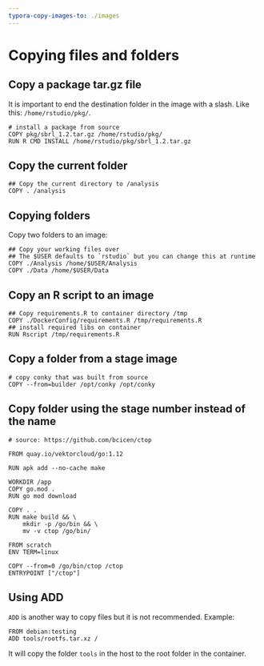 ```yaml
---
typora-copy-images-to: ./images
---
```


# Copying files and folders

## Copy a package tar.gz file

It is important to end the destination folder in the image with a slash. Like this: `/home/rstudio/pkg/`.


```
# install a package from source
COPY pkg/sbrl_1.2.tar.gz /home/rstudio/pkg/
RUN R CMD INSTALL /home/rstudio/pkg/sbrl_1.2.tar.gz
```


## Copy the current folder

```
## Copy the current directory to /analysis
COPY . /analysis
```

## Copying folders

Copy two folders to an image:

```
## Copy your working files over
## The $USER defaults to `rstudio` but you can change this at runtime
COPY ./Analysis /home/$USER/Analysis
COPY ./Data /home/$USER/Data
```


## Copy an R script to an image


```
## Copy requirements.R to container directory /tmp
COPY ./DockerConfig/requirements.R /tmp/requirements.R 
## install required libs on container
RUN Rscript /tmp/requirements.R
```

## Copy a folder from a stage image


```
# copy conky that was built from source
COPY --from=builder /opt/conky /opt/conky
```


## Copy folder using the stage number instead of the name

```
# source: https://github.com/bcicen/ctop

FROM quay.io/vektorcloud/go:1.12

RUN apk add --no-cache make

WORKDIR /app
COPY go.mod .
RUN go mod download

COPY . .
RUN make build && \
    mkdir -p /go/bin && \
    mv -v ctop /go/bin/

FROM scratch
ENV TERM=linux

COPY --from=0 /go/bin/ctop /ctop
ENTRYPOINT ["/ctop"]
```


## Using ADD
`ADD` is another way to copy files but it is not recommended.
Example:

```
FROM debian:testing
ADD tools/rootfs.tar.xz /
```

It will copy the folder `tools` in the host to the root folder in the container.

